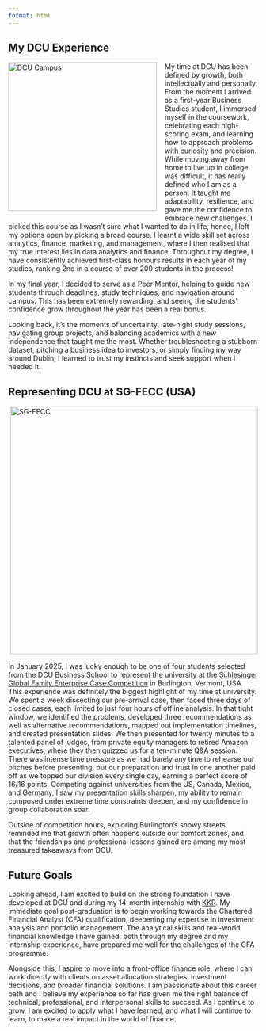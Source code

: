 ```yaml
---
format: html
---
```


<style>
  .float-left {
    float: left;
    width: 300px;
    margin: 0 1rem 1rem 0;
    object-fit: cover;
  }
  .float-right {
    float: right;
    width: 500px;
    margin: 0 0 1rem 1rem;
    object-fit: cover;
  }
  .clearfix::after {
    content: "";
    display: block;
    clear: both;
  }
</style>

## My DCU Experience
<img src="experience_images/dcu_experience.jpeg" alt="DCU Campus" class="float-left bordered-image"/>

My time at DCU has been defined by growth, both intellectually and personally. From the moment I arrived as a first-year Business Studies student, I immersed myself in the coursework, celebrating each high-scoring exam, and learning how to approach problems with curiosity and precision. While moving away from home to live up in college was difficult, it has really defined who I am as a person. It taught me adaptability, resilience, and gave me the confidence to embrace new challenges. I picked this course as I wasn't sure what I wanted to do in life, hence, I left my options open by picking a broad course. I learnt a wide skill set across analytics, finance, marketing, and management, where I then realised that my true interest lies in data analytics and finance. Throughout my degree, I have consistently achieved first-class honours results in each year of my studies, ranking 2nd in a course of over 200 students in the process!

In my final year, I decided to serve as a Peer Mentor, helping to guide new students through deadlines, study techniques, and navigation around campus. This has been extremely rewarding, and seeing the students' confidence grow throughout the year has been a real bonus.

Looking back, it's the moments of uncertainty, late-night study sessions, navigating group projects, and balancing academics with a new independence that taught me the most. Whether troubleshooting a stubborn dataset, pitching a business idea to investors, or simply finding my way around Dublin, I learned to trust my instincts and seek support when I needed it.




 
## Representing DCU at SG-FECC (USA)

<img src="experience_images/sgfecc.jpeg" alt="SG-FECC" class="float-right bordered-image"/>

In January 2025, I was lucky enough to be one of four students selected from the DCU Business School to represent the university at the [Schlesinger Global Family Enterprise Case Competition](https://site.uvm.edu/sgfecc/about/){.projects-link} in Burlington, Vermont, USA. This experience was definitely the biggest highlight of my time at university. We spent a week dissecting our pre-arrival case, then faced three days of closed cases, each limited to just four hours of offline analysis. In that tight window, we identified the problems, developed three recommendations as well as alternative recommendations, mapped out implementation timelines, and created presentation slides. We then presented for twenty minutes to a talented panel of judges, from private equity managers to retired Amazon executives, where they then quizzed us for a ten-minute Q&A session. There was intense time pressure as we had barely any time to rehearse our pitches before presenting, but our preparation and trust in one another paid off as we topped our division every single day, earning a perfect score of 16/16 points. Competing against universities from the US, Canada, Mexico, and Germany, I saw my presentation skills sharpen, my ability to remain composed under extreme time constraints deepen, and my confidence in group collaboration soar.

Outside of competition hours, exploring Burlington's snowy streets reminded me that growth often happens outside our comfort zones, and that the friendships and professional lessons gained are among my most treasured takeaways from DCU.

## Future Goals

Looking ahead, I am excited to build on the strong foundation I have developed at DCU and during my 14-month internship with [KKR](kkr.qmd). My immediate goal post-graduation is to begin working towards the Chartered Financial Analyst (CFA) qualification, deepening my expertise in investment analysis and portfolio management. The analytical skills and real-world financial knowledge I have gained, both through my degree and my internship experience, have prepared me well for the challenges of the CFA programme. 

Alongside this, I aspire to move into a front-office finance role, where I can work directly with clients on asset allocation strategies, investment decisions, and broader financial solutions. I am passionate about this career path and I believe my experience so far has given me the right balance of technical, professional, and interpersonal skills to succeed. As I continue to grow, I am excited to apply what I have learned, and what I will continue to learn, to make a real impact in the world of finance.